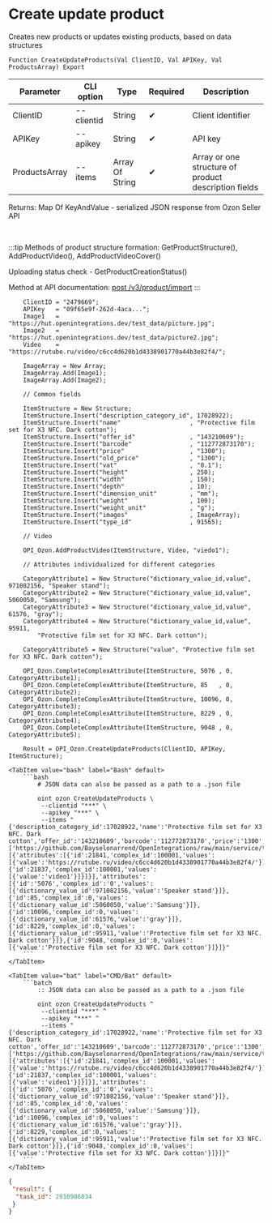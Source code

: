﻿---
sidebar_position: 6
description: Create update product and other functions to work with Ozon in the Open Integration Package, a free open-source integration library for 1C:Enterprise 8, OneScript and CLI
keywords: [1C, 1С, 1С:Enterprise, 1С:Enterprise 8.3, API, Integration, Services, Exchange, OneScript, CLI, Ozon]
---


# Create update product
 Creates new products or updates existing products, based on data structures



`Function CreateUpdateProducts(Val ClientID, Val APIKey, Val ProductsArray) Export`

  | Parameter | CLI option | Type | Required | Description |
  |-|-|-|-|-|
  | ClientID | --clientid | String | &#x2714; | Client identifier |
  | APIKey | --apikey | String | &#x2714; | API key |
  | ProductsArray | --items | Array Of String | &#x2714; | Array or one structure of product description fields |

  
  Returns:  Map Of KeyAndValue - serialized JSON response from Ozon Seller API

<br/>

:::tip
Methods of product structure formation: GetProductStructure(), AddProductVideo(), AddProductVideoCover()

Uploading status check - GetProductCreationStatus()

Method at API documentation: [post /v3/product/import](https://docs.ozon.ru/api/seller/#operation/ProductAPI_ImportProductsV3)
:::
<br/>



```bsl title="1C:Enterprise/OneScript code example"
    ClientID = "2479669";
    APIKey   = "09f65e9f-262d-4aca...";
    Image1   = "https://hut.openintegrations.dev/test_data/picture.jpg";
    Image2   = "https://hut.openintegrations.dev/test_data/picture2.jpg";
    Video    = "https://rutube.ru/video/c6cc4d620b1d4338901770a44b3e82f4/";

    ImageArray = New Array;
    ImageArray.Add(Image1);
    ImageArray.Add(Image2);

    // Common fields

    ItemStructure = New Structure;
    ItemStructure.Insert("description_category_id", 17028922);
    ItemStructure.Insert("name"                   , "Protective film set for X3 NFC. Dark cotton");
    ItemStructure.Insert("offer_id"               , "143210609");
    ItemStructure.Insert("barcode"                , "112772873170");
    ItemStructure.Insert("price"                  , "1300");
    ItemStructure.Insert("old_price"              , "1300");
    ItemStructure.Insert("vat"                    , "0.1");
    ItemStructure.Insert("height"                 , 250);
    ItemStructure.Insert("width"                  , 150);
    ItemStructure.Insert("depth"                  , 10);
    ItemStructure.Insert("dimension_unit"         , "mm");
    ItemStructure.Insert("weight"                 , 100);
    ItemStructure.Insert("weight_unit"            , "g");
    ItemStructure.Insert("images"                 , ImageArray);
    ItemStructure.Insert("type_id"                , 91565);

    // Video

    OPI_Ozon.AddProductVideo(ItemStructure, Video, "viedo1");

    // Attributes individualized for different categories

    CategoryAttribute1 = New Structure("dictionary_value_id,value", 971082156, "Speaker stand");
    CategoryAttribute2 = New Structure("dictionary_value_id,value", 5060050, "Samsung");
    CategoryAttribute3 = New Structure("dictionary_value_id,value", 61576, "gray");
    CategoryAttribute4 = New Structure("dictionary_value_id,value", 95911,
        "Protective film set for X3 NFC. Dark cotton");

    CategoryAttribute5 = New Structure("value", "Protective film set for X3 NFC. Dark cotton");

    OPI_Ozon.CompleteComplexAttribute(ItemStructure, 5076 , 0, CategoryAttribute1);
    OPI_Ozon.CompleteComplexAttribute(ItemStructure, 85   , 0, CategoryAttribute2);
    OPI_Ozon.CompleteComplexAttribute(ItemStructure, 10096, 0, CategoryAttribute3);
    OPI_Ozon.CompleteComplexAttribute(ItemStructure, 8229 , 0, CategoryAttribute4);
    OPI_Ozon.CompleteComplexAttribute(ItemStructure, 9048 , 0, CategoryAttribute5);

    Result = OPI_Ozon.CreateUpdateProducts(ClientID, APIKey, ItemStructure);
```
 

 <Tabs>
  
    <TabItem value="bash" label="Bash" default>
        ```bash
            # JSON data can also be passed as a path to a .json file
            
            oint ozon CreateUpdateProducts \
             --clientid "***" \
             --apikey "***" \
             --items "{'description_category_id':17028922,'name':'Protective film set for X3 NFC. Dark cotton','offer_id':'143210609','barcode':'112772873170','price':'1300','old_price':'1300','vat':'0.1','height':250,'width':150,'depth':10,'dimension_unit':'mm','weight':100,'weight_unit':'g','images':['https://github.com/Bayselonarrend/OpenIntegrations/raw/main/service/test_data/picture.jpg','https://github.com/Bayselonarrend/OpenIntegrations/raw/main/service/test_data/picture2.jpg'],'complex_attributes':[{'attributes':[{'id':21841,'complex_id':100001,'values':[{'value':'https://rutube.ru/video/c6cc4d620b1d4338901770a44b3e82f4/'}]},{'id':21837,'complex_id':100001,'values':[{'value':'video1'}]}]}],'attributes':[{'id':'5076','complex_id':'0','values':[{'dictionary_value_id':971082156,'value':'Speaker stand'}]},{'id':85,'complex_id':0,'values':[{'dictionary_value_id':5060050,'value':'Samsung'}]},{'id':10096,'complex_id':0,'values':[{'dictionary_value_id':61576,'value':'gray'}]},{'id':8229,'complex_id':0,'values':[{'dictionary_value_id':95911,'value':'Protective film set for X3 NFC. Dark cotton'}]},{'id':9048,'complex_id':0,'values':[{'value':'Protective film set for X3 NFC. Dark cotton'}]}]}"
        ```
    </TabItem>
  
    <TabItem value="bat" label="CMD/Bat" default>
        ```batch
            :: JSON data can also be passed as a path to a .json file
            
            oint ozon CreateUpdateProducts ^
             --clientid "***" ^
             --apikey "***" ^
             --items "{'description_category_id':17028922,'name':'Protective film set for X3 NFC. Dark cotton','offer_id':'143210609','barcode':'112772873170','price':'1300','old_price':'1300','vat':'0.1','height':250,'width':150,'depth':10,'dimension_unit':'mm','weight':100,'weight_unit':'g','images':['https://github.com/Bayselonarrend/OpenIntegrations/raw/main/service/test_data/picture.jpg','https://github.com/Bayselonarrend/OpenIntegrations/raw/main/service/test_data/picture2.jpg'],'complex_attributes':[{'attributes':[{'id':21841,'complex_id':100001,'values':[{'value':'https://rutube.ru/video/c6cc4d620b1d4338901770a44b3e82f4/'}]},{'id':21837,'complex_id':100001,'values':[{'value':'video1'}]}]}],'attributes':[{'id':'5076','complex_id':'0','values':[{'dictionary_value_id':971082156,'value':'Speaker stand'}]},{'id':85,'complex_id':0,'values':[{'dictionary_value_id':5060050,'value':'Samsung'}]},{'id':10096,'complex_id':0,'values':[{'dictionary_value_id':61576,'value':'gray'}]},{'id':8229,'complex_id':0,'values':[{'dictionary_value_id':95911,'value':'Protective film set for X3 NFC. Dark cotton'}]},{'id':9048,'complex_id':0,'values':[{'value':'Protective film set for X3 NFC. Dark cotton'}]}]}"
        ```
    </TabItem>
</Tabs>


```json title="Result"
{
 "result": {
  "task_id": 2910986034
 }
}
```
